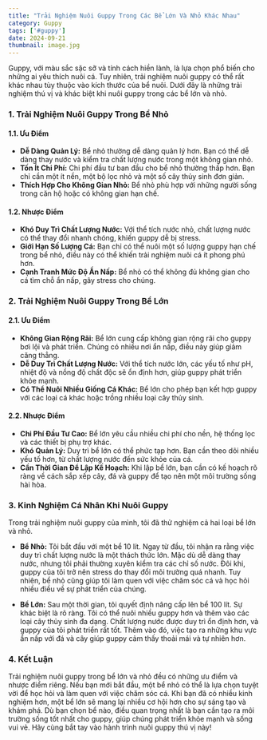 ```yaml
---
title: "Trải Nghiệm Nuôi Guppy Trong Các Bể Lớn Và Nhỏ Khác Nhau"
category: Guppy
tags: ['#guppy']
date: 2024-09-21
thumbnail: image.jpg
---
```


Guppy, với màu sắc sặc sỡ và tính cách hiền lành, là lựa chọn phổ biến cho những ai yêu thích nuôi cá. Tuy nhiên, trải nghiệm nuôi guppy có thể rất khác nhau tùy thuộc vào kích thước của bể nuôi. Dưới đây là những trải nghiệm thú vị và khác biệt khi nuôi guppy trong các bể lớn và nhỏ.

### 1. **Trải Nghiệm Nuôi Guppy Trong Bể Nhỏ**

#### **1.1. Ưu Điểm**
- **Dễ Dàng Quản Lý:** Bể nhỏ thường dễ dàng quản lý hơn. Bạn có thể dễ dàng thay nước và kiểm tra chất lượng nước trong một không gian nhỏ.
- **Tốn Ít Chi Phí:** Chi phí đầu tư ban đầu cho bể nhỏ thường thấp hơn. Bạn chỉ cần một ít nền, một bộ lọc nhỏ và một số cây thủy sinh đơn giản.
- **Thích Hợp Cho Không Gian Nhỏ:** Bể nhỏ phù hợp với những người sống trong căn hộ hoặc có không gian hạn chế.

#### **1.2. Nhược Điểm**
- **Khó Duy Trì Chất Lượng Nước:** Với thể tích nước nhỏ, chất lượng nước có thể thay đổi nhanh chóng, khiến guppy dễ bị stress.
- **Giới Hạn Số Lượng Cá:** Bạn chỉ có thể nuôi một số lượng guppy hạn chế trong bể nhỏ, điều này có thể khiến trải nghiệm nuôi cá ít phong phú hơn.
- **Cạnh Tranh Mức Độ Ẩn Nấp:** Bể nhỏ có thể không đủ không gian cho cá tìm chỗ ẩn nấp, gây stress cho chúng.

### 2. **Trải Nghiệm Nuôi Guppy Trong Bể Lớn**

#### **2.1. Ưu Điểm**
- **Không Gian Rộng Rãi:** Bể lớn cung cấp không gian rộng rãi cho guppy bơi lội và phát triển. Chúng có nhiều nơi ẩn nấp, điều này giúp giảm căng thẳng.
- **Dễ Duy Trì Chất Lượng Nước:** Với thể tích nước lớn, các yếu tố như pH, nhiệt độ và nồng độ chất độc sẽ ổn định hơn, giúp guppy phát triển khỏe mạnh.
- **Có Thể Nuôi Nhiều Giống Cá Khác:** Bể lớn cho phép bạn kết hợp guppy với các loại cá khác hoặc trồng nhiều loại cây thủy sinh.

#### **2.2. Nhược Điểm**
- **Chi Phí Đầu Tư Cao:** Bể lớn yêu cầu nhiều chi phí cho nền, hệ thống lọc và các thiết bị phụ trợ khác.
- **Khó Quản Lý:** Duy trì bể lớn có thể phức tạp hơn. Bạn cần theo dõi nhiều yếu tố hơn, từ chất lượng nước đến sức khỏe của cá.
- **Cần Thời Gian Để Lập Kế Hoạch:** Khi lập bể lớn, bạn cần có kế hoạch rõ ràng về cách sắp xếp cây, đá và guppy để tạo nên một môi trường sống hài hòa.

### 3. **Kinh Nghiệm Cá Nhân Khi Nuôi Guppy**

Trong trải nghiệm nuôi guppy của mình, tôi đã thử nghiệm cả hai loại bể lớn và nhỏ.

- **Bể Nhỏ:** Tôi bắt đầu với một bể 10 lít. Ngay từ đầu, tôi nhận ra rằng việc duy trì chất lượng nước là một thách thức lớn. Mặc dù dễ dàng thay nước, nhưng tôi phải thường xuyên kiểm tra các chỉ số nước. Đôi khi, guppy của tôi trở nên stress do thay đổi môi trường quá nhanh. Tuy nhiên, bể nhỏ cũng giúp tôi làm quen với việc chăm sóc cá và học hỏi nhiều điều về sự phát triển của chúng.

- **Bể Lớn:** Sau một thời gian, tôi quyết định nâng cấp lên bể 100 lít. Sự khác biệt là rõ ràng. Tôi có thể nuôi nhiều guppy hơn và thêm vào các loại cây thủy sinh đa dạng. Chất lượng nước được duy trì ổn định hơn, và guppy của tôi phát triển rất tốt. Thêm vào đó, việc tạo ra những khu vực ẩn nấp với đá và cây giúp guppy cảm thấy thoải mái và tự nhiên hơn.

### 4. **Kết Luận**

Trải nghiệm nuôi guppy trong bể lớn và nhỏ đều có những ưu điểm và nhược điểm riêng. Nếu bạn mới bắt đầu, một bể nhỏ có thể là lựa chọn tuyệt vời để học hỏi và làm quen với việc chăm sóc cá. Khi bạn đã có nhiều kinh nghiệm hơn, một bể lớn sẽ mang lại nhiều cơ hội hơn cho sự sáng tạo và khám phá. Dù bạn chọn bể nào, điều quan trọng nhất là bạn cần tạo ra môi trường sống tốt nhất cho guppy, giúp chúng phát triển khỏe mạnh và sống vui vẻ. Hãy cùng bắt tay vào hành trình nuôi guppy thú vị này!